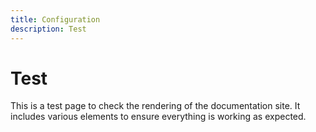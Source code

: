```yaml
---
title: Configuration
description: Test
---
```


# Test
This is a test page to check the rendering of the documentation site. It includes various elements to ensure everything is working as expected.
